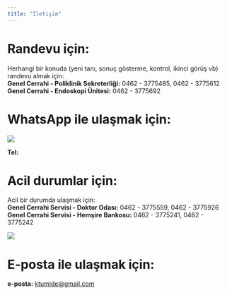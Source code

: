 ```yaml
---
title: "İletişim"
---
```





# Randevu için:    

Herhangi bir konuda (yeni tanı, sonuç gösterme, kontrol, ikinci görüş vb) randevu almak için:  
**Genel Cerrahi - Poliklinik Sekreterliği:** 0462 - 3775485, 0462 - 3775612   
**Genel Cerrahi - Endoskopi Ünitesi:** 0462 - 3775692  

# WhatsApp ile ulaşmak için: 
![](../../assets/images/WhatsApp.png)

**Tel:** 

# Acil durumlar için:  

Acil bir durumda ulaşmak için:  
**Genel Cerrahi Servisi - Doktor Odası:** 0462 - 3775559, 0462 - 3775926   
**Genel Cerrahi Servisi - Hemşire Bankosu:** 0462 - 3775241, 0462 - 3775242  

![](../../assets/images/contact.jpg)


# E-posta ile ulaşmak için:  

**e-posta:** [ktumide@gmail.com](ktumide@gmail.com)







